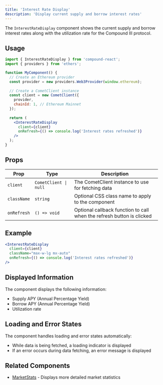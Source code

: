 ```yaml
---
title: 'Interest Rate Display'
description: 'Display current supply and borrow interest rates'
---
```


The `InterestRateDisplay` component shows the current supply and borrow interest rates along with the utilization rate for the Compound III protocol.

## Usage

```jsx
import { InterestRateDisplay } from 'compound-react';
import { providers } from 'ethers';

function MyComponent() {
  // Create an Ethereum provider
  const provider = new providers.Web3Provider(window.ethereum);
  
  // Create a CometClient instance
  const client = new CometClient({
    provider,
    chainId: 1, // Ethereum Mainnet
  });
  
  return (
    <InterestRateDisplay 
      client={client}
      onRefresh={() => console.log('Interest rates refreshed')}
    />
  );
}
```

## Props

| Prop | Type | Description |
| ---- | ---- | ----------- |
| `client` | `CometClient \| null` | The CometClient instance to use for fetching data |
| `className` | `string` | Optional CSS class name to apply to the component |
| `onRefresh` | `() => void` | Optional callback function to call when the refresh button is clicked |

## Example

```jsx
<InterestRateDisplay 
  client={client}
  className="max-w-lg mx-auto"
  onRefresh={() => console.log('Interest rates refreshed')}
/>
```

## Displayed Information

The component displays the following information:

- Supply APY (Annual Percentage Yield)
- Borrow APY (Annual Percentage Yield)
- Utilization rate

## Loading and Error States

The component handles loading and error states automatically:

- While data is being fetched, a loading indicator is displayed
- If an error occurs during data fetching, an error message is displayed

## Related Components

- [MarketStats](/components/market-stats) - Displays more detailed market statistics
